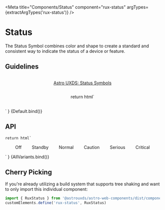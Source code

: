 
<Meta
    title="Components/Status"
    component="rux-status"
    argTypes={extractArgTypes('rux-status')}
/>

# Status

The Status Symbol combines color and shape to create a standard and consistent way to indicate the status of a device or feature.

## Guidelines

-   [Astro UXDS: Status Symbols](http://astrouxds-v6.netlify.app/ui-components/status-symbol)

    return html`
<div style="display: flex; margin-top: 1rem;">
    <rux-status
        status="${args.status}"
        style="margin: auto;"
    ></rux-status>
</div>
    `
}

<Canvas>
    <Story
        args={{
            status: 'critical',
        }}
        name="Default"
    >
        {Default.bind()}
    </Story>
</Canvas>

## API

<ArgsTable of="rux-status" />

    return html`
<style>
    ul {
        display: flex;
        list-style: none;
        justify-content: space-around;
        padding: 0 1rem;
    }
    ul li {
        display: flex;
        flex-direction: column;
        align-items: center;
    }
</style>
<ul>
    <li>
        <rux-status status="off"></rux-status>
        <div class="label">Off</div>
    </li>
    <li>
        <rux-status status="standby"></rux-status>
        <div class="label">Standby</div>
    </li>
    <li>
        <rux-status status="normal"></rux-status>
        <div class="label">Normal</div>
    </li>
    <li>
        <rux-status status="caution"></rux-status>
        <div class="label">Caution</div>
    </li>
    <li>
        <rux-status status="serious"></rux-status>
        <div class="label">Serious</div>
    </li>
    <li>
        <rux-status status="critical"></rux-status>
        <div class="label">Critical</div>
    </li>
</ul>
    `
}

<Canvas>
    <Story
        name="All Variants"
         argTypes={{
            status: { table: { disable: true } }
        }}
    >
        {AllVariants.bind()}
    </Story>
</Canvas>

## Cherry Picking

If you're already utilizing a build system that supports tree shaking and want to only import this individual component:

```js
import { RuxStatus } from '@astrouxds/astro-web-components/dist/components/rux-status'
customElements.define('rux-status', RuxStatus)
```
